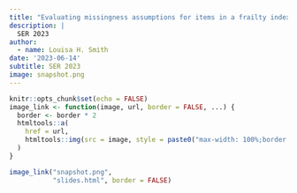 ```yaml
---
title: "Evaluating missingness assumptions for items in a frailty index"
description: |
  SER 2023
author:
  - name: Louisa H. Smith
date: '2023-06-14'
subtitle: SER 2023
image: snapshot.png
---
```


```r
knitr::opts_chunk$set(echo = FALSE)
image_link <- function(image, url, border = FALSE, ...) {
  border <- border * 2
  htmltools::a(
    href = url,
    htmltools::img(src = image, style = paste0("max-width: 100%;border: ", border, "px solid;"), ...)
  )
}
```
  
```r
image_link("snapshot.png",
           "slides.html", border = FALSE)
```
